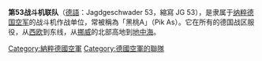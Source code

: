 {{Multiple issues|
{{Expand language|1=en|time=2020-09-22T03:06:04+00:00}}
{{Unreferenced|time=2020-09-22T03:06:04+00:00}}
}}
{{Infobox military unit
|unit_name= 第53战斗机联队
| image= <!-- 檔案不存在 JG 77 Emblem.svg ，可從英文維基百科取得 -->
| image_size = 150
|caption=Unit insignia
|dates=1939–45
|country={{flag|Nazi Germany}}
|branch={{Luftwaffe}}
|type=[[战斗机|战斗机]]
|role=[[制空權|制空權]]
|size=[[聯隊_(軍事航空)|空軍聯隊]]
|command_structure=
|garrison=
|nickname=黑桃A
|patron=
|motto=
|colors=
|identification_symbol=
|march=
|mascot=
|battles=
|notable_commanders=[[戈登·麦克·戈洛布|戈登·麦克·戈洛布]] <br> [[約翰內斯·施坦因霍夫|約翰內斯·施坦因霍夫]]
}}

'''第53战斗机联队'''（[[德語|德語]]：Jagdgeschwader 53，縮寫 JG 53），是隶属于[[纳粹德国空军|纳粹德国空军]]的战斗机作战单位，常被稱為「黑桃A」（Pik As）。它在所有的德国战区服役，从[[西欧|西欧]]到东线，从[[挪威|挪威]]的北部高地到[[地中海|地中海]]。

{{德國國防軍空軍戰鬥機聯隊}}
[[Category:納粹德國空軍|Category:納粹德國空軍]]
[[Category:德國空軍的聯隊|Category:德國空軍的聯隊]]